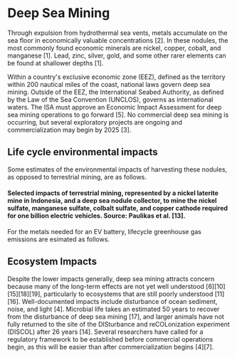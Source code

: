 # Deep Sea Mining
Through expulsion from hydrothermal sea vents, metals accumulate on the sea floor in economically valuable concentrations [2]. In these nodules, the most commonly found economic minerals are nickel, copper, cobalt, and manganese [1]. Lead, zinc, silver, gold, and some other rarer elements can be found at shallower depths [1].

Within a country's exclusive economic zone (EEZ), defined as the territory within 200 nautical miles of the coast, national laws govern deep sea mining. Outside of the EEZ, the International Seabed Authority, as defined by the Law of the Sea Convention (UNCLOS), governs as international waters. The ISA must approve an Economic Impact Assessment for deep sea mining operations to go forward [5]. No commercial deep sea mining is occurring, but several exploratory projects are ongoing and commercialization may begin by 2025 [3].

## Life cycle environmental impacts

Some estimates of the environmental impacts of harvesting these nodules, as opposed to terrestrial mining, are as follows.

#### Selected impacts of terrestrial mining, represented by a nickel laterite mine in Indonesia, and a deep sea nodule collector, to mine the nickel sulfate, manganese sulfate, colbalt sulfate, and copper cathode required for one billion electric vehicles. Source: Paulikas et al. [13].

For the metals needed for an EV battery, lifecycle greenhouse gas emissions are esimated as follows.

## Ecosystem Impacts
Despite the lower impacts generally, deep sea mining attracts concern because many of the long-term effects are not yet well understood [6][10][15][18][19], particularly to ecosystems that are still poorly understood [11][16]. Well-documented impacts include disturbance of ocean sediment, noise, and light [4]. Microbial life takes an estimated 50 years to recover from the disturbance of deep sea mining [17], and larger animals have not fully returned to the site of the DISturbance and reCOLonization experiment (DISCOL) after 26 years [14]. Several researchers have called for a regulatory framework to be established before commercial operations begin, as this will be easier than after commercialization begins [4][7].